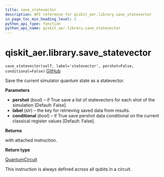 ```yaml
---
title: save_statevector
description: API reference for qiskit_aer.library.save_statevector
in_page_toc_min_heading_level: 1
python_api_type: function
python_api_name: qiskit_aer.library.save_statevector
---
```


# qiskit\_aer.library.save\_statevector

<span id="qiskit_aer.library.save_statevector" />

`save_statevector(self, label='statevector', pershot=False, conditional=False)` [GitHub](https://github.com/qiskit/qiskit-aer/tree/stable/0.11/qiskit_aer/library/save_instructions/save_statevector.py "view source code")

Save the current simulator quantum state as a statevector.

**Parameters**

*   **pershot** (*bool*) – if True save a list of statevectors for each shot of the simulation \[Default: False].
*   **label** (*str*) – the key for retrieving saved data from results.
*   **conditional** (*bool*) – if True save pershot data conditional on the current classical register values \[Default: False].

**Returns**

with attached instruction.

**Return type**

[QuantumCircuit](qiskit.circuit.QuantumCircuit "qiskit.circuit.QuantumCircuit")

<Admonition title="Note" type="note">
  This instruction is always defined across all qubits in a circuit.
</Admonition>

